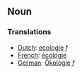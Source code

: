 ==Noun==

===Translations===
*[[Dutch]]: [[ecologie]] ''f''
*[[French]]: [[écologie]]
*[[German]]: [[Ökologie]] ''f''